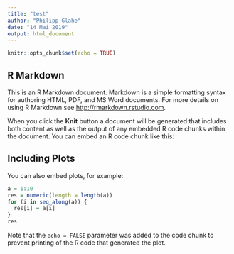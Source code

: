 ```yaml
---
title: "test"
author: "Philipp Glahe"
date: "14 Mai 2019"
output: html_document
---
```


```r
knitr::opts_chunk$set(echo = TRUE)
```

## R Markdown

This is an R Markdown document. Markdown is a simple formatting syntax for authoring HTML, PDF, and MS Word documents. For more details on using R Markdown see <http://rmarkdown.rstudio.com>.

When you click the **Knit** button a document will be generated that includes both content as well as the output of any embedded R code chunks within the document. You can embed an R code chunk like this:

## Including Plots

You can also embed plots, for example:


```r
a = 1:10
res = numeric(length = length(a))
for (i in seq_along(a)) {
  res[i] = a[i]
}
res
```

Note that the `echo = FALSE` parameter was added to the code chunk to prevent printing of the R code that generated the plot.
